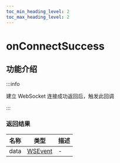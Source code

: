 ```yaml
---
toc_min_heading_level: 2
toc_max_heading_level: 2
---
```


# onConnectSuccess

## 功能介绍

:::info

建立 WebSocket 连接成功返回后，触发此回调

:::

### 返回结果

| 名称 | 类型                                    | 描述 |
| ---- | --------------------------------------- | ---- |
| data | [WSEvent](docs/sdks/class/response.mdx) | -    |
